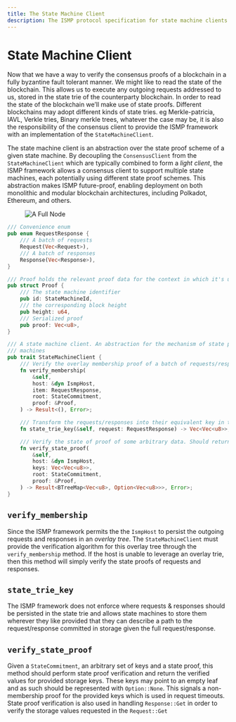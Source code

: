 ```yaml
---
title: The State Machine Client
description: The ISMP protocol specification for state machine clients
---
```


# State Machine Client

Now that we have a way to verify the consensus proofs of a blockchain in a fully byzantine fault tolerant manner. We might like to read the state of the blockchain. This allows us to execute any outgoing requests addressed to us, stored in the state trie of the counterparty blockchain. In order to read the state of the blockchain we’ll make use of state proofs. Different blockchains may adopt different kinds of state tries. eg Merkle-patricia, IAVL, Verkle tries, Binary merkle trees, whatever the case may be, it is also the responsibility of the consensus client to provide the ISMP framework with an implementation of the `StateMachineClient`.

The state machine client is an abstraction over the state proof scheme of a given state machine. By decoupling the `ConsensusClient` from the `StateMachineClient` which are typically combined to form a _light client_, the ISMP framework allows a consensus client to support multiple state machines, each potentially using different state proof schemes. This abstraction makes ISMP future-proof, enabling deployment on both monolithic and modular blockchain architectures, including Polkadot, Ethereum, and others.

<figure>
  <img src="/state-machine.svg" alt="A Full Node" />
</figure>

```rust
/// Convenience enum
pub enum RequestResponse {
    /// A batch of requests
    Request(Vec<Request>),
    /// A batch of responses
    Response(Vec<Response>),
}

/// Proof holds the relevant proof data for the context in which it's used.
pub struct Proof {
    /// The state machine identifier
    pub id: StateMachineId,
    /// the corresponding block height
    pub height: u64,
    /// Serialized proof
    pub proof: Vec<u8>,
}

/// A state machine client. An abstraction for the mechanism of state proof verification for state
/// machines
pub trait StateMachineClient {
    /// Verify the overlay membership proof of a batch of requests/responses.
    fn verify_membership(
        &self,
        host: &dyn IsmpHost,
        item: RequestResponse,
        root: StateCommitment,
        proof: &Proof,
    ) -> Result<(), Error>;

    /// Transform the requests/responses into their equivalent key in the state trie.
    fn state_trie_key(&self, request: RequestResponse) -> Vec<Vec<u8>>;

    /// Verify the state of proof of some arbitrary data. Should return the verified data
    fn verify_state_proof(
        &self,
        host: &dyn IsmpHost,
        keys: Vec<Vec<u8>>,
        root: StateCommitment,
        proof: &Proof,
    ) -> Result<BTreeMap<Vec<u8>, Option<Vec<u8>>>, Error>;
}
```

## `verify_membership`

Since the ISMP framework permits the the `IsmpHost` to persist the outgoing requests and responses in an _overlay tree_. The `StateMachineClient` must provide the verification algorithm for this overlay tree through the `verify_membership` method. If the host is unable to leverage an overlay trie, then this method will simply verify the state proofs of requests and responses.

## `state_trie_key`

The ISMP framework does not enforce where requests & responses should be persisted in the state trie and allows state machines to store them wherever they like provided that they can describe a path to the request/response committed in storage given the full request/response.

## `verify_state_proof`

Given a `StateCommitment`, an arbitrary set of keys and a state proof, this method should perform state proof verification and return the verified values for provided storage keys. These keys may point to an empty leaf and as such should be represented with `Option::None`. This signals a non-membership proof for the provided keys which is used in request timeouts. State proof verification is also used in handling `Response::Get` in order to verify the storage values requested in the `Request::Get`
